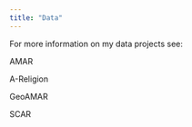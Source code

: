 ```yaml
---
title: "Data"
---
```


For more information on my data projects see:

AMAR

A-Religion

GeoAMAR

SCAR
